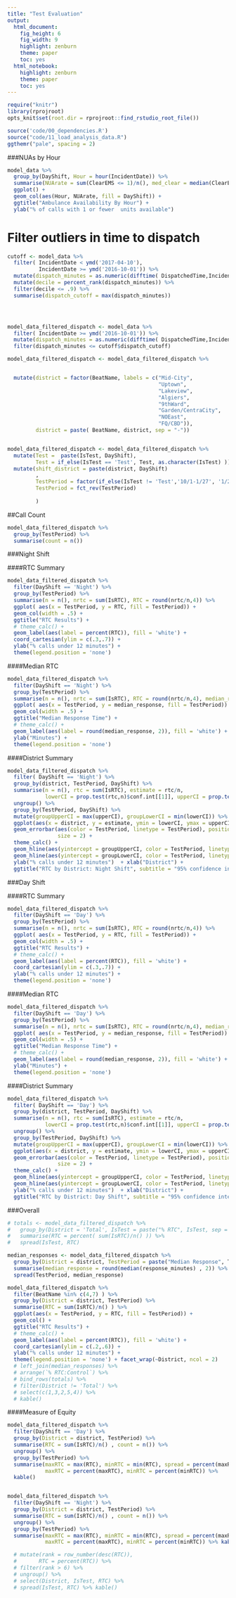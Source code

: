 ```yaml
---
title: "Test Evaluation"
output:
  html_document:
    fig_height: 6
    fig_width: 9
    highlight: zenburn
    theme: paper
    toc: yes
  html_notebook:
    highlight: zenburn
    theme: paper
    toc: yes
---
```


```r
require("knitr")
library(rprojroot)
opts_knit$set(root.dir = rprojroot::find_rstudio_root_file())
```



```r
source('code/00_dependencies.R')
source("code/11_load_analysis_data.R")
ggthemr("pale", spacing = 2)
```


###NUAs by Hour  


```r
model_data %>%
  group_by(DayShift, Hour = hour(IncidentDate)) %>%
  summarise(NUArate = sum(ClearEMS <= 1)/n(), med_clear = median(ClearEMS)) %>%
  ggplot() +
  geom_col(aes(Hour, NUArate, fill = DayShift)) +
  ggtitle("Ambulance Availability By Hour") + 
  ylab("% of calls with 1 or fewer  units available")
```


# Filter outliers in time to dispatch  

```r
cutoff <- model_data %>% 
  filter( IncidentDate < ymd('2017-04-10'),
          IncidentDate >= ymd('2016-10-01')) %>%
  mutate(dispatch_minutes = as.numeric(difftime( DispatchedTime,IncidentDate, "secs")/60)) %>%
  mutate(decile = percent_rank(dispatch_minutes)) %>%
  filter(decile <= .9) %>%
  summarise(dispatch_cutoff = max(dispatch_minutes))




model_data_filtered_dispatch <- model_data %>% 
  filter( IncidentDate >= ymd('2016-10-01')) %>%
  mutate(dispatch_minutes = as.numeric(difftime( DispatchedTime,IncidentDate, "secs")/60)) %>%
  filter(dispatch_minutes <= cutoff$dispatch_cutoff)
```

```r
model_data_filtered_dispatch <- model_data_filtered_dispatch %>% 


  mutate(district = factor(BeatName, labels = c("Mid-City", 
                                                "Uptown",
                                                "Lakeview",
                                                "Algiers", 
                                                "9thWard", 
                                                "Garden/CentraCity",
                                                "NOEast",
                                                "FQ/CBD")),
         district = paste( BeatName, district, sep = "-"))


model_data_filtered_dispatch <- model_data_filtered_dispatch %>%
  mutate(Test =  paste(IsTest, DayShift),
         Test = if_else(IsTest == 'Test', Test, as.character(IsTest) ))%>% 
  mutate(shift_district = paste(district, DayShift)
         ,
         TestPeriod = factor(if_else(IsTest != 'Test','10/1-1/27', '1/27-6/5' )),
         TestPeriod = fct_rev(TestPeriod)
         
         ) 
```


##Call Count

```r
model_data_filtered_dispatch %>%
  group_by(TestPeriod) %>%
  summarise(count = n())
```



###Night Shift  

####RTC Summary  

```r
model_data_filtered_dispatch %>%
  filter(DayShift == 'Night') %>%
  group_by(TestPeriod) %>%
  summarise(n = n(), nrtc = sum(IsRTC), RTC = round(nrtc/n,4)) %>%
  ggplot( aes(x = TestPeriod, y = RTC, fill = TestPeriod)) +
  geom_col(width = .5) + 
  ggtitle("RTC Results") +
  # theme_calc() +
  geom_label(aes(label = percent(RTC)), fill = 'white') +
  coord_cartesian(ylim = c(.3,.7)) + 
  ylab("% calls under 12 minutes") + 
  theme(legend.position = 'none')
```

####Median RTC  
```r
model_data_filtered_dispatch %>%
  filter(DayShift == 'Night') %>%
  group_by(TestPeriod) %>%
  summarise(n = n(), nrtc = sum(IsRTC), RTC = round(nrtc/n,4), median_response = median(response_minutes)) %>%
  ggplot( aes(x = TestPeriod, y = median_response, fill = TestPeriod)) +
  geom_col(width = .5) + 
  ggtitle("Median Response Time") +
  # theme_calc() +
  geom_label(aes(label = round(median_response, 2)), fill = 'white') +
  ylab("Minutes") + 
  theme(legend.position = 'none')
```

####District Summary  
```r
model_data_filtered_dispatch %>% 
  filter( DayShift == 'Night') %>%
  group_by(district, TestPeriod, DayShift) %>%
  summarise(n = n(), rtc = sum(IsRTC), estimate = rtc/n, 
            lowerCI = prop.test(rtc,n)$conf.int[[1]], upperCI = prop.test(rtc,n)$conf.int[[2]]) %>%
  ungroup() %>%
  group_by(TestPeriod, DayShift) %>%
  mutate(groupUpperCI = max(upperCI), groupLowerCI = min(lowerCI)) %>%
  ggplot(aes(x = district, y = estimate, ymin = lowerCI, ymax = upperCI, group = TestPeriod)) +
  geom_errorbar(aes(color = TestPeriod, linetype = TestPeriod), position = 'dodge',
                size = 2) +
  theme_calc() +
  geom_hline(aes(yintercept = groupUpperCI, color = TestPeriod, linetype = TestPeriod),  size = 1) +
  geom_hline(aes(yintercept = groupLowerCI, color = TestPeriod, linetype = TestPeriod),  size = 1) +
  ylab("% calls under 12 minutes")  + xlab("District") + 
  ggtitle("RTC by District: Night Shift", subtitle = "95% confidence intervals around estimates")
```



###Day Shift  

####RTC Summary  

```r
model_data_filtered_dispatch %>%
  filter(DayShift == 'Day') %>%
  group_by(TestPeriod) %>%
  summarise(n = n(), nrtc = sum(IsRTC), RTC = round(nrtc/n,4)) %>%
  ggplot( aes(x = TestPeriod, y = RTC, fill = TestPeriod)) +
  geom_col(width = .5) + 
  ggtitle("RTC Results") +
  # theme_calc() +
  geom_label(aes(label = percent(RTC)), fill = 'white') +
  coord_cartesian(ylim = c(.3,.7)) + 
  ylab("% calls under 12 minutes") + 
  theme(legend.position = 'none')
```

####Median RTC  
```r
model_data_filtered_dispatch %>%
  filter(DayShift == 'Day') %>%
  group_by(TestPeriod) %>%
  summarise(n = n(), nrtc = sum(IsRTC), RTC = round(nrtc/n,4), median_response = median(response_minutes)) %>%
  ggplot( aes(x = TestPeriod, y = median_response, fill = TestPeriod)) +
  geom_col(width = .5) + 
  ggtitle("Median Response Time") +
  # theme_calc() +
  geom_label(aes(label = round(median_response, 2)), fill = 'white') +
  ylab("Minutes") + 
  theme(legend.position = 'none')
```

####District Summary  
```r
model_data_filtered_dispatch %>% 
  filter( DayShift == 'Day') %>%
  group_by(district, TestPeriod, DayShift) %>%
  summarise(n = n(), rtc = sum(IsRTC), estimate = rtc/n, 
            lowerCI = prop.test(rtc,n)$conf.int[[1]], upperCI = prop.test(rtc,n)$conf.int[[2]]) %>%
  ungroup() %>%
  group_by(TestPeriod, DayShift) %>%
  mutate(groupUpperCI = max(upperCI), groupLowerCI = min(lowerCI)) %>%
  ggplot(aes(x = district, y = estimate, ymin = lowerCI, ymax = upperCI, group = TestPeriod)) +
  geom_errorbar(aes(color = TestPeriod, linetype = TestPeriod), position = 'dodge',
                size = 2) +
  theme_calc() +
  geom_hline(aes(yintercept = groupUpperCI, color = TestPeriod, linetype = TestPeriod),  size = 1) +
  geom_hline(aes(yintercept = groupLowerCI, color = TestPeriod, linetype = TestPeriod),  size = 1) +
  ylab("% calls under 12 minutes")  + xlab("District") + 
  ggtitle("RTC by District: Day Shift", subtitle = "95% confidence intervals around estimates")
```


###Overall  

```r
# totals <- model_data_filtered_dispatch %>%
#   group_by(District = 'Total', IsTest = paste("% RTC", IsTest, sep = ":")) %>%
#   summarise(RTC = percent( sum(IsRTC)/n() )) %>%
#   spread(IsTest, RTC) 

median_responses <- model_data_filtered_dispatch %>% 
  group_by(District = district, TestPeriod = paste("Median Response", TestPeriod, sep = ":")) %>%
  summarise(median_response = round(median(response_minutes) , 2)) %>%
  spread(TestPeriod, median_response)

model_data_filtered_dispatch %>%
  filter(BeatName %in% c(4,7) ) %>%
  group_by(District = district, TestPeriod) %>%
  summarise(RTC = sum(IsRTC)/n() ) %>%
  ggplot(aes(x = TestPeriod, y = RTC, fill = TestPeriod)) +
  geom_col() +
  ggtitle("RTC Results") +
  # theme_calc() +
  geom_label(aes(label = percent(RTC)), fill = 'white') +
  coord_cartesian(ylim = c(.2,.6)) + 
  ylab("% calls under 12 minutes") + 
  theme(legend.position = 'none') + facet_wrap(~District, ncol = 2)
  # left_join(median_responses) %>%
  # arrange(`% RTC:Control`) %>%
  # bind_rows(totals) %>%
  # filter(District != 'Total') %>%
  # select(c(1,3,2,5,4)) %>%
  # kable()

```


####Measure of Equity   
```r
model_data_filtered_dispatch %>%
  filter(DayShift == 'Day') %>%
  group_by(District = district, TestPeriod) %>%
  summarise(RTC = sum(IsRTC)/n() , count = n()) %>%
  ungroup() %>%
  group_by(TestPeriod) %>%
  summarise(maxRTC = max(RTC), minRTC = min(RTC), spread = percent(maxRTC - minRTC),
            maxRTC = percent(maxRTC), minRTC = percent(minRTC)) %>% 
  kable()


model_data_filtered_dispatch %>%
  filter(DayShift == 'Night') %>%
  group_by(District = district, TestPeriod) %>%
  summarise(RTC = sum(IsRTC)/n() , count = n()) %>%
  ungroup() %>%
  group_by(TestPeriod) %>%
  summarise(maxRTC = max(RTC), minRTC = min(RTC), spread = percent(maxRTC - minRTC),
            maxRTC = percent(maxRTC), minRTC = percent(minRTC)) %>% kable()

  # mutate(rank = row_number(desc(RTC)),
  #       RTC = percent(RTC)) %>% 
  # filter(rank > 6) %>%
  # ungroup() %>%
  # select(District, IsTest, RTC) %>%
  # spread(IsTest, RTC) %>% kable()
```

